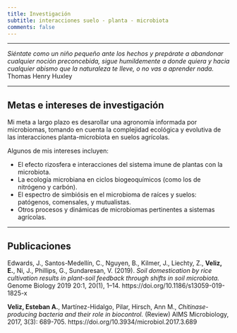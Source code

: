 ```yaml
---
title: Investigación
subtitle: interacciones suelo - planta - microbiota 
comments: false
---
```


---

<div align="center">*Siéntate como un niño pequeño ante los hechos y prepárate a abandonar cualquier noción preconcebida, sigue humildemente a donde quiera y hacia cualquier abismo que la naturaleza te lleve, o no vas a aprender nada.*  
Thomas Henry Huxley
</div>

---

## Metas e intereses de investigación
Mi meta a largo plazo es desarollar una agronomía informada por microbiomas, tomando en cuenta la complejidad ecológica y evolutiva de las interacciones planta-microbiota en suelos agrícolas.

Algunos de mis intereses incluyen:

- El efecto rizosfera e interacciones del sistema imune de plantas con la microbiota.  
- La ecología microbiana en ciclos biogeoquímicos (como los de nitrógeno y carbón).
- El espectro de simbiósis en el microbioma de raíces y suelos: patógenos, comensales, y mutualistas.  
- Otros procesos y dinámicas de microbiomas pertinentes a sistemas agrícolas.

---

## Publicaciones 
Edwards, J., Santos-Medellín, C., Nguyen, B., Kilmer, J., Liechty, Z., **Veliz, E.**, Ni, J., Phillips, G.,  Sundaresan, V. (2019). *Soil domestication by rice cultivation results in plant-soil feedback through shifts in soil microbiota.* Genome Biology 2019 20:1, 20(1), 1–14. https://doi.org/10.1186/s13059-019-1825-x  

**Veliz, Esteban A.**, Martínez-Hidalgo, Pilar, Hirsch, Ann M., *Chitinase-producing bacteria and their role in biocontrol.* (Review) AIMS Microbiology, 2017, 3(3): 689-705. https://doi.org/10.3934/microbiol.2017.3.689 
